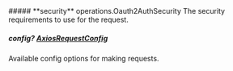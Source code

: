 
<Collapsible>
    ##### **security** operations.Oauth2AuthSecurity
    The security requirements to use for the request.
    <Collapsible.Break/>
    <Oauth2AuthSecurity/>
</Collapsible>

##### **config?** [AxiosRequestConfig](https://axios-http.com/docs/req_config)
Available config options for making requests.

